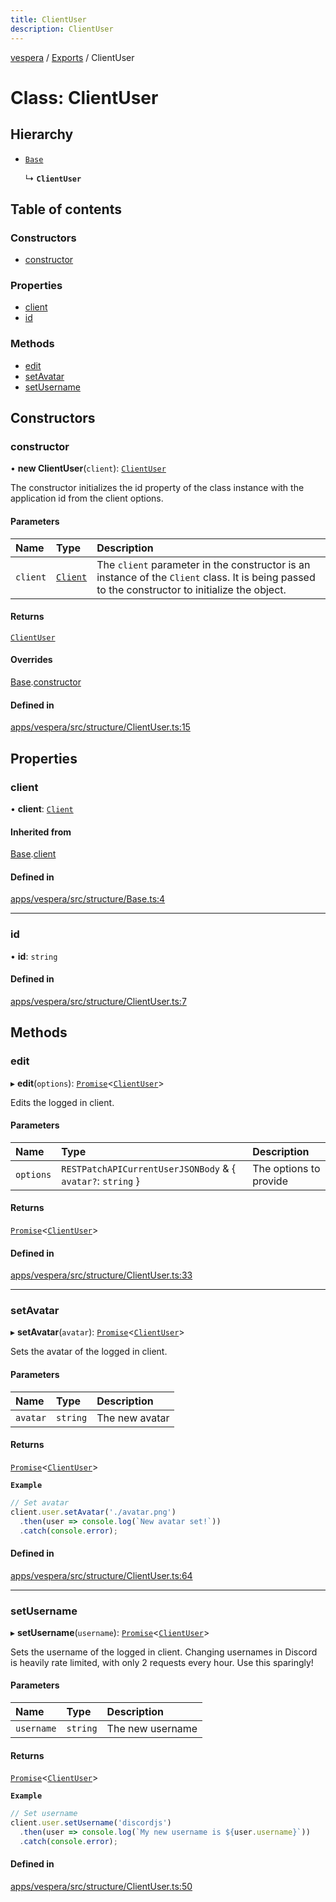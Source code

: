 ```yaml
---
title: ClientUser
description: ClientUser
---
```

[vespera](../README) / [Exports](../modules) / ClientUser

# Class: ClientUser

## Hierarchy

- [`Base`](Base)

  ↳ **`ClientUser`**

## Table of contents

### Constructors

- [constructor](ClientUser#constructor)

### Properties

- [client](ClientUser#client)
- [id](ClientUser#id)

### Methods

- [edit](ClientUser#edit)
- [setAvatar](ClientUser#setavatar)
- [setUsername](ClientUser#setusername)

## Constructors

### constructor

• **new ClientUser**(`client`): [`ClientUser`](ClientUser)

The constructor initializes the id property of the class instance with the application id from the
client options.

#### Parameters

| Name | Type | Description |
| :------ | :------ | :------ |
| `client` | [`Client`](Client) | The `client` parameter in the constructor is an instance of the `Client` class. It is being passed to the constructor to initialize the object. |

#### Returns

[`ClientUser`](ClientUser)

#### Overrides

[Base](Base).[constructor](Base#constructor)

#### Defined in

[apps/vespera/src/structure/ClientUser.ts:15](https://github.com/vesperadev/Vespera/blob/1884615/apps/vespera/src/structure/ClientUser.ts#L15)

## Properties

### client

• **client**: [`Client`](Client)

#### Inherited from

[Base](Base).[client](Base#client)

#### Defined in

[apps/vespera/src/structure/Base.ts:4](https://github.com/vesperadev/Vespera/blob/1884615/apps/vespera/src/structure/Base.ts#L4)

___

### id

• **id**: `string`

#### Defined in

[apps/vespera/src/structure/ClientUser.ts:7](https://github.com/vesperadev/Vespera/blob/1884615/apps/vespera/src/structure/ClientUser.ts#L7)

## Methods

### edit

▸ **edit**(`options`): [`Promise`]( https://developer.mozilla.org/docs/Web/JavaScript/Reference/Global_Objects/Promise )\<[`ClientUser`](ClientUser)\>

Edits the logged in client.

#### Parameters

| Name | Type | Description |
| :------ | :------ | :------ |
| `options` | `RESTPatchAPICurrentUserJSONBody` & \{ `avatar?`: `string`  } | The options to provide |

#### Returns

[`Promise`]( https://developer.mozilla.org/docs/Web/JavaScript/Reference/Global_Objects/Promise )\<[`ClientUser`](ClientUser)\>

#### Defined in

[apps/vespera/src/structure/ClientUser.ts:33](https://github.com/vesperadev/Vespera/blob/1884615/apps/vespera/src/structure/ClientUser.ts#L33)

___

### setAvatar

▸ **setAvatar**(`avatar`): [`Promise`]( https://developer.mozilla.org/docs/Web/JavaScript/Reference/Global_Objects/Promise )\<[`ClientUser`](ClientUser)\>

Sets the avatar of the logged in client.

#### Parameters

| Name | Type | Description |
| :------ | :------ | :------ |
| `avatar` | `string` | The new avatar |

#### Returns

[`Promise`]( https://developer.mozilla.org/docs/Web/JavaScript/Reference/Global_Objects/Promise )\<[`ClientUser`](ClientUser)\>

**`Example`**

```ts
// Set avatar
client.user.setAvatar('./avatar.png')
  .then(user => console.log(`New avatar set!`))
  .catch(console.error);
```

#### Defined in

[apps/vespera/src/structure/ClientUser.ts:64](https://github.com/vesperadev/Vespera/blob/1884615/apps/vespera/src/structure/ClientUser.ts#L64)

___

### setUsername

▸ **setUsername**(`username`): [`Promise`]( https://developer.mozilla.org/docs/Web/JavaScript/Reference/Global_Objects/Promise )\<[`ClientUser`](ClientUser)\>

Sets the username of the logged in client.
Changing usernames in Discord is heavily rate limited, with only 2 requests
every hour. Use this sparingly!

#### Parameters

| Name | Type | Description |
| :------ | :------ | :------ |
| `username` | `string` | The new username |

#### Returns

[`Promise`]( https://developer.mozilla.org/docs/Web/JavaScript/Reference/Global_Objects/Promise )\<[`ClientUser`](ClientUser)\>

**`Example`**

```ts
// Set username
client.user.setUsername('discordjs')
  .then(user => console.log(`My new username is ${user.username}`))
  .catch(console.error);
```

#### Defined in

[apps/vespera/src/structure/ClientUser.ts:50](https://github.com/vesperadev/Vespera/blob/1884615/apps/vespera/src/structure/ClientUser.ts#L50)

